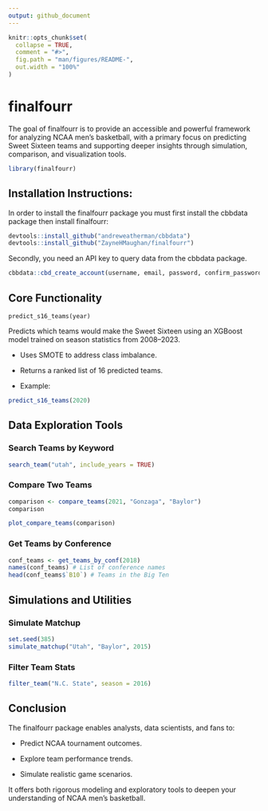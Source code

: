 ```yaml
---
output: github_document
---
```


<!-- README.md is generated from README.Rmd. Please edit that file -->

```r
knitr::opts_chunk$set(
  collapse = TRUE,
  comment = "#>",
  fig.path = "man/figures/README-",
  out.width = "100%"
)
```

# finalfourr

<!-- badges: start -->
<!-- badges: end -->

The goal of finalfourr is to provide an accessible and powerful framework for 
analyzing NCAA men's basketball, with a primary focus on predicting 
Sweet Sixteen teams and supporting deeper insights through simulation, 
comparison, and visualization tools.

```r
library(finalfourr)
```

## Installation Instructions:

In order to install the finalfourr package you must first install the cbbdata
package then install finalfourr:

```r
devtools::install_github("andreweatherman/cbbdata")
devtools::install_github("ZayneHMaughan/finalfourr")
```

Secondly, you need an API key to query data from the cbbdata package. 
```r

cbbdata::cbd_create_account(username, email, password, confirm_password)

```

## Core Functionality 

`predict_s16_teams(year)`

Predicts which teams would make the Sweet Sixteen using an XGBoost model trained on season statistics from 2008–2023.

* Uses SMOTE to address class imbalance.

* Returns a ranked list of 16 predicted teams.

* Example:

```r
predict_s16_teams(2020)
```

## Data Exploration Tools

### Search Teams by Keyword
```r
search_team("utah", include_years = TRUE)
```

### Compare Two Teams
```r
comparison <- compare_teams(2021, "Gonzaga", "Baylor")
comparison
```
```r
plot_compare_teams(comparison)
```

### Get Teams by Conference
```r
conf_teams <- get_teams_by_conf(2018)
names(conf_teams) # List of conference names
head(conf_teams$`B10`) # Teams in the Big Ten
```

## Simulations and Utilities

### Simulate Matchup
```r
set.seed(385)
simulate_matchup("Utah", "Baylor", 2015)
```

### Filter Team Stats

```r
filter_team("N.C. State", season = 2016)
```


## Conclusion

The finalfourr package enables analysts, data scientists, and fans to:

* Predict NCAA tournament outcomes.

* Explore team performance trends.

* Simulate realistic game scenarios.

It offers both rigorous modeling and exploratory tools to deepen your understanding of NCAA men’s basketball.

